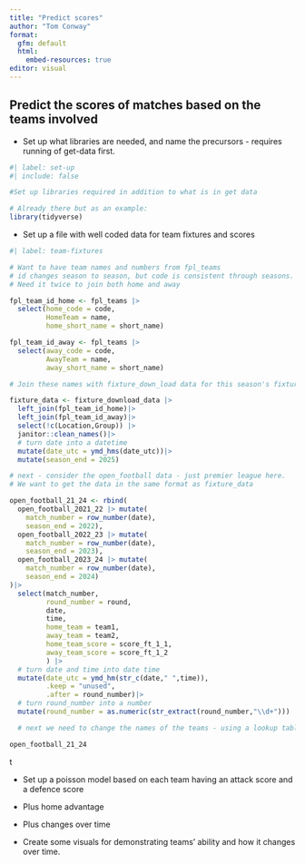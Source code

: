 ```yaml
---
title: "Predict scores"
author: "Tom Conway"
format: 
  gfm: default
  html:
    embed-resources: true
editor: visual
---
```


## Predict the scores of matches based on the teams involved

-   Set up what libraries are needed, and name the precursors  - requires running of get-data first.

```r
#| label: set-up
#| include: false

#Set up libraries required in addition to what is in get data

# Already there but as an example:
library(tidyverse)
```

-   Set up a file with well coded data for team fixtures and scores

```r
#| label: team-fixtures

# Want to have team names and numbers from fpl_teams
# id changes season to season, but code is consistent through seasons. the elements file has both. Also want full name and short name
# Need it twice to join both home and away

fpl_team_id_home <- fpl_teams |>
  select(home_code = code,
         HomeTeam = name,
         home_short_name = short_name)

fpl_team_id_away <- fpl_teams |>
  select(away_code = code,
         AwayTeam = name,
         away_short_name = short_name)

# Join these names with fixture_down_load data for this season's fixtures by the HomeTeam and AwayTeam names.

fixture_data <- fixture_download_data |>
  left_join(fpl_team_id_home)|>
  left_join(fpl_team_id_away)|>
  select(!c(Location,Group)) |>
  janitor::clean_names()|>
  # turn date into a datetime
  mutate(date_utc = ymd_hms(date_utc))|>
  mutate(season_end = 2025)

# next - consider the open_football data - just premier league here.
# We want to get the data in the same format as fixture_data

open_football_21_24 <- rbind(
  open_football_2021_22 |> mutate(
    match_number = row_number(date),
    season_end = 2022),
  open_football_2022_23 |> mutate(
    match_number = row_number(date),
    season_end = 2023),
  open_football_2023_24 |> mutate(
    match_number = row_number(date),
    season_end = 2024)
)|>
  select(match_number,
         round_number = round,
         date,
         time,
         home_team = team1,
         away_team = team2,
         home_team_score = score_ft_1_1,
         away_team_score = score_ft_1_2
         ) |>
  # turn date and time into date time
  mutate(date_utc = ymd_hm(str_c(date," ",time)),
         .keep = "unused",
         .after = round_number)|>
  # turn round_number into a number
  mutate(round_number = as.numeric(str_extract(round_number,"\\d+")))

  # next we need to change the names of the teams - using a lookup table?

open_football_21_24
```

t

-   Set up a poisson model based on each team having an attack score and a defence score

-   Plus home advantage

-   Plus changes over time

-   Create some visuals for demonstrating teams' ability and how it changes over time.
